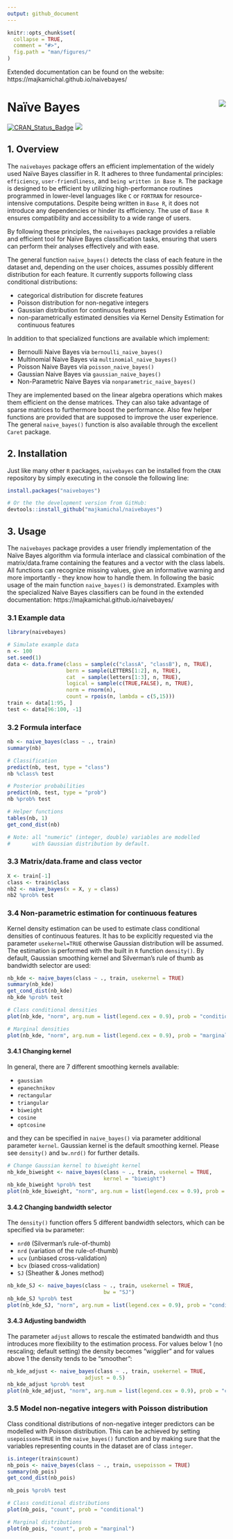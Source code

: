 ```yaml
---
output: github_document
---
```


<!-- README.md is generated from README.Rmd. Please edit that file -->

```r
knitr::opts_chunk$set(
  collapse = TRUE,
  comment = "#>",
  fig.path = "man/figures/"
)
```


Extended documentation can be found on the website: https://majkamichal.github.io/naivebayes/  


# Na&iuml;ve Bayes <img src="man/figures/logo.png" align="right" />

[![CRAN_Status_Badge](http://www.r-pkg.org/badges/version/naivebayes)](https://cran.r-project.org/package=naivebayes)
[![](http://cranlogs.r-pkg.org/badges/naivebayes)](http://cran.rstudio.com/web/packages/naivebayes/index.html)


## 1. Overview

The `naivebayes` package offers an efficient implementation of the widely used Naïve Bayes classifier in R. It adheres to three fundamental principles: `efficiency`, `user-friendliness`, and `being written in Base R`. The package is designed to be efficient by utilizing high-performance routines programmed in lower-level languages like `C` or `FORTRAN` for resource-intensive computations. Despite being written in `Base R`, it does not introduce any dependencies or hinder its efficiency. The use of `Base R` ensures compatibility and accessibility to a wide range of users.

By following these principles, the `naivebayes` package provides a reliable and efficient tool for Naïve Bayes classification tasks, ensuring that users can perform their analyses effectively and with ease.

The general function `naive_bayes()` detects the class of each feature in the dataset and, depending on the user choices, assumes possibly different distribution for each feature. It currently supports following class conditional distributions: 

  - categorical distribution for discrete features
  - Poisson distribution for non-negative integers 
  - Gaussian distribution for continuous features 
  - non-parametrically estimated densities via Kernel Density Estimation for continuous features

In addition to that specialized functions are available which implement:

 - Bernoulli Naive Bayes via `bernoulli_naive_bayes()`
 - Multinomial Naive Bayes via `multinomial_naive_bayes()`
 - Poisson Naive Bayes via `poisson_naive_bayes()`
 - Gaussian Naive Bayes via `gaussian_naive_bayes()`
 - Non-Parametric Naive Bayes via `nonparametric_naive_bayes()`

They are implemented based on the linear algebra operations which makes them efficient on the dense matrices. They can also take advantage of sparse matrices to furthermore boost the performance. Also few helper functions are provided that are supposed to improve the user experience. The general `naive_bayes()` function is also available through the excellent `Caret` package.




## 2. Installation

Just like many other `R` packages, `naivebayes` can be installed from the `CRAN`  repository by simply executing in the console the following line:

```r
install.packages("naivebayes")

# Or the the development version from GitHub:
devtools::install_github("majkamichal/naivebayes")
```

## 3. Usage

The `naivebayes` package provides a user friendly implementation of the Na&iuml;ve Bayes algorithm via formula interlace and classical combination of the matrix/data.frame containing the features and a vector with the class labels. All functions can recognize missing values, give an informative warning and more importantly - they know how to handle them. In following the basic usage of the main function  `naive_bayes()` is demonstrated. Examples with the specialized Naive Bayes classifiers can be found in the extended documentation: https://majkamichal.github.io/naivebayes/  


### 3.1 Example data

```r
library(naivebayes)

# Simulate example data
n <- 100
set.seed(1)
data <- data.frame(class = sample(c("classA", "classB"), n, TRUE),
                   bern = sample(LETTERS[1:2], n, TRUE),
                   cat  = sample(letters[1:3], n, TRUE),
                   logical = sample(c(TRUE,FALSE), n, TRUE),
                   norm = rnorm(n),
                   count = rpois(n, lambda = c(5,15)))
train <- data[1:95, ]
test <- data[96:100, -1]
```

### 3.2 Formula interface

```r
nb <- naive_bayes(class ~ ., train)
summary(nb)

# Classification
predict(nb, test, type = "class")
nb %class% test

# Posterior probabilities
predict(nb, test, type = "prob")
nb %prob% test

# Helper functions
tables(nb, 1)
get_cond_dist(nb)

# Note: all "numeric" (integer, double) variables are modelled
#       with Gaussian distribution by default.
```

### 3.3 Matrix/data.frame and class vector

```r
X <- train[-1]
class <- train$class
nb2 <- naive_bayes(x = X, y = class)
nb2 %prob% test
```



### 3.4 Non-parametric estimation for continuous features

Kernel density estimation can be used to estimate class conditional densities of continuous features. It has to be explicitly requested via the parameter `usekernel=TRUE` otherwise Gaussian distribution will be assumed. The estimation is performed with the built in `R` function `density()`. By default, Gaussian smoothing kernel and Silverman's rule of thumb as bandwidth selector are used:

```r
nb_kde <- naive_bayes(class ~ ., train, usekernel = TRUE)
summary(nb_kde)
get_cond_dist(nb_kde)
nb_kde %prob% test

# Class conditional densities
plot(nb_kde, "norm", arg.num = list(legend.cex = 0.9), prob = "conditional")

# Marginal densities
plot(nb_kde, "norm", arg.num = list(legend.cex = 0.9), prob = "marginal")
```


#### 3.4.1 Changing kernel

In general, there are 7 different smoothing kernels available:

- `gaussian` 
- `epanechnikov`
- `rectangular`
- `triangular`
- `biweight`
- `cosine`
- `optcosine`

and they can be specified in `naive_bayes()` via parameter additional parameter `kernel`. Gaussian kernel is the default smoothing kernel. Please see `density()` and `bw.nrd()` for further details.

```r
# Change Gaussian kernel to biweight kernel
nb_kde_biweight <- naive_bayes(class ~ ., train, usekernel = TRUE,
                               kernel = "biweight")
nb_kde_biweight %prob% test
plot(nb_kde_biweight, "norm", arg.num = list(legend.cex = 0.9), prob = "conditional")
```


#### 3.4.2 Changing bandwidth selector

The `density()` function offers 5 different bandwidth selectors, which can be specified via `bw` parameter:

- `nrd0` (Silverman's rule-of-thumb)
- `nrd` (variation of the rule-of-thumb)
- `ucv` (unbiased cross-validation)
- `bcv` (biased cross-validation)
- `SJ` (Sheather & Jones method)


```r
nb_kde_SJ <- naive_bayes(class ~ ., train, usekernel = TRUE,
                               bw = "SJ")
nb_kde_SJ %prob% test
plot(nb_kde_SJ, "norm", arg.num = list(legend.cex = 0.9), prob = "conditional")
```

#### 3.4.3 Adjusting bandwidth

The parameter `adjust` allows to rescale the estimated bandwidth and thus introduces more flexibility to the estimation process. For values below 1 (no rescaling; default setting) the density becomes "wigglier" and for values above 1 the density tends to be "smoother":


```r
nb_kde_adjust <- naive_bayes(class ~ ., train, usekernel = TRUE,
                         adjust = 0.5)
nb_kde_adjust %prob% test
plot(nb_kde_adjust, "norm", arg.num = list(legend.cex = 0.9), prob = "conditional")
```


### 3.5 Model non-negative integers with Poisson distribution

Class conditional distributions of non-negative integer predictors can be modelled with Poisson distribution. This can be achieved by setting `usepoisson=TRUE` in the `naive_bayes()` function and by making sure that the variables representing counts in the dataset are of class `integer`.

```r
is.integer(train$count)
nb_pois <- naive_bayes(class ~ ., train, usepoisson = TRUE)
summary(nb_pois)
get_cond_dist(nb_pois)

nb_pois %prob% test

# Class conditional distributions
plot(nb_pois, "count", prob = "conditional")

# Marginal distributions
plot(nb_pois, "count", prob = "marginal")
```

